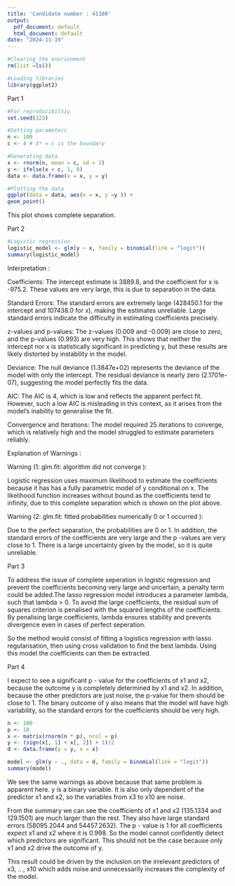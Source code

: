 ```yaml
---
title: 'Candidate number : 41380'
output:
  pdf_document: default
  html_document: default
date: "2024-11-19"
---
```


```r
#Clearing the envrionment
rm(list =ls())

#Loading libraries 
library(ggplot2)

```

Part 1
```r
#For reproducibiltiy 
set.seed(123)

#Setting parameters
n <- 100
c <- 4 # X* = c is the boundary

#Generating data 
x <- rnorm(n, mean = c, sd = 1)
y <- ifelse(x < c, 1, 0)
data <- data.frame(x = x, y = y)

#Plotting the data
ggplot(data = data, aes(x = x, y =y )) +
geom_point() 
```
This plot shows complete separation.

Part 2
```r
#Logistic regression
logistic_model <- glm(y ~ x, family = binomial(link = "logit"))
summary(logistic_model)
```
Interpretation :

Coefficients:
The intercept estimate is 3889.8, and the coefficient for x is -975.2. These values are very large, this is due to separation in the data.

Standard Errors:
The standard errors are extremely large (428450.1 for the intercept and 107438.0 for x), making the estimates unreliable.
Large standard errors indicate the difficulty in estimating coefficients precisely. 

z-values and p-values:
The z-values (0.009 and -0.009) are close to zero, and the p-values (0.993) are very high. This shows that neither the intercept nor x is statistically significant in predicting y, but these results are likely distorted by instability in the model.

Deviance:
The null deviance (1.3847e+02) represents the deviance of the model with only the intercept. The residual deviance is nearly zero (2.1701e-07), suggesting the model perfectly fits the data. 

AIC:
The AIC is 4, which is  low and reflects the apparent perfect fit.
However, such a low AIC is misleading in this context, as it arises from the model’s inability to generalise the fit. 

Convergence and Iterations:
The model required 25 iterations to converge, which is relatively high and the model struggled to estimate parameters reliably.

Explanation of Warnings :

Warning (1: glm.fit: algorithm did not converge ): 

Logistic regression uses maximum likelihood to estimate the coefficients because it has has a fully parametric model of y conditional on x. The likelihood function increases without bound as the coefficients tend to infinity, due to this complete separation which is shown on the plot above. 

Warning (2: glm.fit: fitted probabilities numerically 0 or 1 occurred ): 

Due to the perfect separation, the probabilities are 0 or 1. In addition, the standard errors of the coefficients are very large and the p -values are very close to 1. There is a large uncertainty given by the model, so it is quite unreliable. 

Part 3

To address the issue of complete seperation in logistic regression and prevent the coefficients becoming very large and uncertain, a penalty term could be added.The lasso regression model introduces a parameter lambda, such that lambda > 0. To avoid the large coefficients, the residual sum of squares criterion is penalised with the squared lengths of the coefficients. By penalising large coefficients, lambda ensures stability and prevents divergence even in cases of perfect seperation.

So the method would consist of fitting a logistics regression with lasso regularisation, then using cross validation to find the best lambda. Using this model the coefficients can then be extracted.


Part 4 

I expect to see a significant p - value for the coefficients of x1 and x2, because the outcome y is completely determined by x1 and x2. In addition, because the other predictors are just noise, the p-value for them should be close to 1. The binary outcome of y also means that the model will have high variability, so the standard errors for the coefficients should be very high. 

```r
n <- 100
p <- 10
x <- matrix(rnorm(n * p), ncol = p)
y <- (sign(x[, 1] + x[, 2]) + 1)/2
d <- data.frame(y = y, x = x)

model <- glm(y ~ ., data = d, family = binomial(link = "logit"))
summary(model)

```

We see the same warnings as above because that same problem is apparent here.
y is a binary variable. It is also only dependent of the predictor x1 and x2, so the variables from x3 to x10 are noise.

From the summary we can see the coefficients of x1 and x2 (135.1334 and 129.1501) are much larger than the rest. They also have large standard errors (58095.2044 and 54457.2632). The p - value is 1 for all coefficients expect x1 and x2 where it is 0.998. So the model cannot confidently detect which predictors are significant. This should not be the case because only x1 and x2 drive the outcome of y. 

This result could be driven by the inclusion on the irrelevant predictors of x3, .. , x10 which adds noise and unnecessarily increases the complexity of the model.













